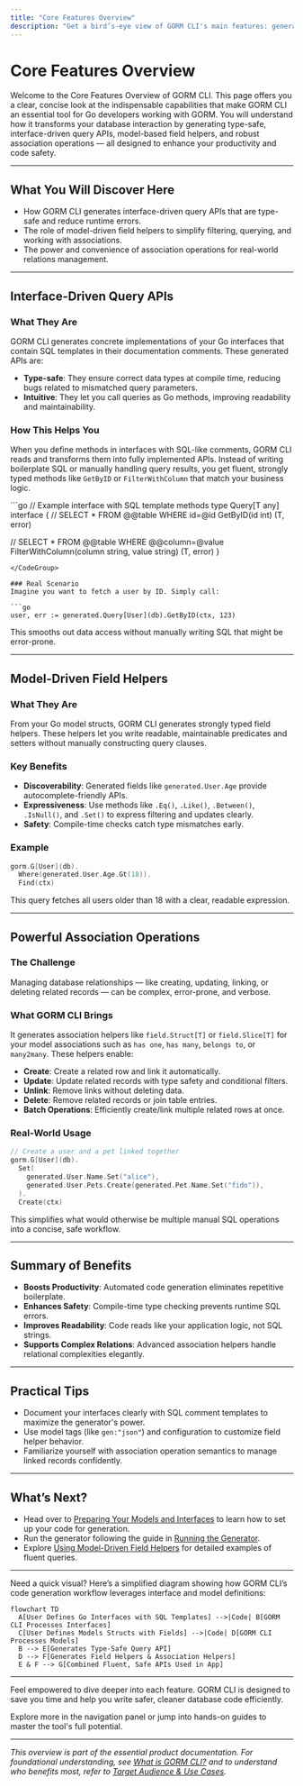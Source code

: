 ```yaml
---
title: "Core Features Overview"
description: "Get a bird’s-eye view of GORM CLI's main features: generating interface-driven query APIs, model-driven field helpers for filtering and associations, and powerful association operations. Each feature is contextualized with its user benefit."
---
```


# Core Features Overview

Welcome to the Core Features Overview of GORM CLI. This page offers you a clear, concise look at the indispensable capabilities that make GORM CLI an essential tool for Go developers working with GORM. You will understand how it transforms your database interaction by generating type-safe, interface-driven query APIs, model-based field helpers, and robust association operations — all designed to enhance your productivity and code safety.

---

## What You Will Discover Here

- How GORM CLI generates interface-driven query APIs that are type-safe and reduce runtime errors.
- The role of model-driven field helpers to simplify filtering, querying, and working with associations.
- The power and convenience of association operations for real-world relations management.

---

## Interface-Driven Query APIs

### What They Are
GORM CLI generates concrete implementations of your Go interfaces that contain SQL templates in their documentation comments. These generated APIs are:

- **Type-safe**: They ensure correct data types at compile time, reducing bugs related to mismatched query parameters.
- **Intuitive**: They let you call queries as Go methods, improving readability and maintainability.

### How This Helps You
When you define methods in interfaces with SQL-like comments, GORM CLI reads and transforms them into fully implemented APIs. Instead of writing boilerplate SQL or manually handling query results, you get fluent, strongly typed methods like `GetByID` or `FilterWithColumn` that match your business logic.

<CodeGroup>
```go
// Example interface with SQL template methods
type Query[T any] interface {
  // SELECT * FROM @@table WHERE id=@id
  GetByID(id int) (T, error)

  // SELECT * FROM @@table WHERE @@column=@value
  FilterWithColumn(column string, value string) (T, error)
}
```
</CodeGroup>

### Real Scenario
Imagine you want to fetch a user by ID. Simply call:

```go
user, err := generated.Query[User](db).GetByID(ctx, 123)
```

This smooths out data access without manually writing SQL that might be error-prone.

---

## Model-Driven Field Helpers

### What They Are
From your Go model structs, GORM CLI generates strongly typed field helpers. These helpers let you write readable, maintainable predicates and setters without manually constructing query clauses.

### Key Benefits
- **Discoverability**: Generated fields like `generated.User.Age` provide autocomplete-friendly APIs.
- **Expressiveness**: Use methods like `.Eq()`, `.Like()`, `.Between()`, `.IsNull()`, and `.Set()` to express filtering and updates clearly.
- **Safety**: Compile-time checks catch type mismatches early.

### Example
```go
gorm.G[User](db).
  Where(generated.User.Age.Gt(18)).
  Find(ctx)
```
This query fetches all users older than 18 with a clear, readable expression.

---

## Powerful Association Operations

### The Challenge
Managing database relationships — like creating, updating, linking, or deleting related records — can be complex, error-prone, and verbose.

### What GORM CLI Brings
It generates association helpers like `field.Struct[T]` or `field.Slice[T]` for your model associations such as `has one`, `has many`, `belongs to`, or `many2many`. These helpers enable:

- **Create**: Create a related row and link it automatically.
- **Update**: Update related records with type safety and conditional filters.
- **Unlink**: Remove links without deleting data.
- **Delete**: Remove related records or join table entries.
- **Batch Operations**: Efficiently create/link multiple related rows at once.

### Real-World Usage
```go
// Create a user and a pet linked together
gorm.G[User](db).
  Set(
    generated.User.Name.Set("alice"),
    generated.User.Pets.Create(generated.Pet.Name.Set("fido")),
  ).
  Create(ctx)
```

This simplifies what would otherwise be multiple manual SQL operations into a concise, safe workflow.

---

## Summary of Benefits

- **Boosts Productivity**: Automated code generation eliminates repetitive boilerplate.
- **Enhances Safety**: Compile-time type checking prevents runtime SQL errors.
- **Improves Readability**: Code reads like your application logic, not SQL strings.
- **Supports Complex Relations**: Advanced association helpers handle relational complexities elegantly.

---

## Practical Tips

- Document your interfaces clearly with SQL comment templates to maximize the generator's power.
- Use model tags (like `gen:"json"`) and configuration to customize field helper behavior.
- Familiarize yourself with association operation semantics to manage linked records confidently.

---

## What’s Next?

- Head over to [Preparing Your Models and Interfaces](/getting-started/first-run-basic-usage/prepare-code) to learn how to set up your code for generation.
- Run the generator following the guide in [Running the Generator](/getting-started/first-run-basic-usage/run-generator).
- Explore [Using Model-Driven Field Helpers](/guides/core-workflows/using-model-field-helpers) for detailed examples of fluent queries.


---

Need a quick visual? Here’s a simplified diagram showing how GORM CLI’s code generation workflow leverages interface and model definitions:

```mermaid
flowchart TD
  A[User Defines Go Interfaces with SQL Templates] -->|Code| B[GORM CLI Processes Interfaces]
  C[User Defines Models Structs with Fields] -->|Code| D[GORM CLI Processes Models]
  B --> E[Generates Type-Safe Query API]
  D --> F[Generates Field Helpers & Association Helpers]
  E & F --> G[Combined Fluent, Safe APIs Used in App]
```

---

Feel empowered to dive deeper into each feature. GORM CLI is designed to save you time and help you write safer, cleaner database code efficiently.

Explore more in the navigation panel or jump into hands-on guides to master the tool's full potential.

---

*This overview is part of the essential product documentation. For foundational understanding, see [What is GORM CLI?](/overview/product-introduction/what-is-gorm-cli) and to understand who benefits most, refer to [Target Audience & Use Cases](/overview/product-introduction/target-audience-use-cases).*
